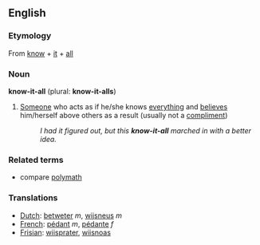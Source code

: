 ==English==

===Etymology===
From [[know]] + [[it]] + [[all]]

===Noun===
'''know-it-all''' (plural: '''know-it-alls''')

# [[Someone]] who acts as if he/she knows [[everything]] and [[believes]] him/herself above others as a result (usually not a [[compliment]])
#: ''I had it figured out, but this '''know-it-all''' marched in with a better idea.''

===Related terms===
*compare [[polymath]]

===Translations===
*[[Dutch]]: [[betweter]] ''m'', [[wijsneus]] ''m''
*[[French]]: [[pédant]] ''m'', [[pédante]] ''f''
*[[Frisian]]: [[wiisprater]], [[wiisnoas]]